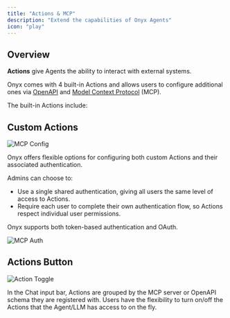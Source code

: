 ```yaml
---
title: "Actions & MCP"
description: "Extend the capabilities of Onyx Agents"
icon: "play"
---
```



## Overview

**Actions** give Agents the ability to interact with external systems.

Onyx comes with 4 built-in Actions and allows users to configure additional ones via
[OpenAPI](https://en.wikipedia.org/wiki/OpenAPI_Specification)
and [Model Context Protocol](https://modelcontextprotocol.io/) (MCP).

The built-in Actions include:

<BuiltInActionsTable />

## Custom Actions

<img className="rounded-image" src="/assets/overview/core_features/mcp.png" alt="MCP Config" />

Onyx offers flexible options for configuring both custom Actions and their associated authentication.

Admins can choose to:
- Use a single shared authentication, giving all users the same level of access to Actions.
- Require each user to complete their own authentication flow, so Actions respect individual user permissions.

Onyx supports both token-based authentication and OAuth.

<img className="rounded-image" src="/assets/overview/core_features/mcp_auth.png" alt="MCP Auth" />

## Actions Button

<img className="rounded-image" src="/assets/overview/core_features/action_toggle.png" alt="Action Toggle" />

In the Chat input bar, Actions are grouped by the MCP server or OpenAPI schema they are registered with.
Users have the flexibility to turn on/off the Actions that the Agent/LLM has access to on the fly.
